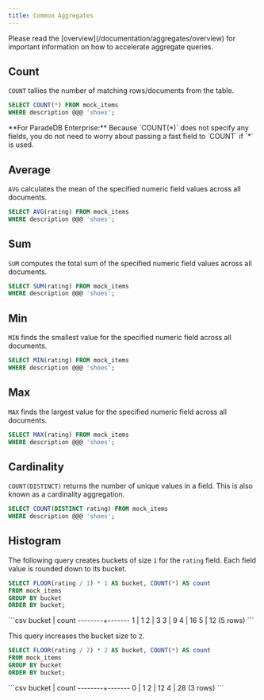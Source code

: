 ```yaml
---
title: Common Aggregates
---
```


<Note>
  Please read the [overview](/documentation/aggregates/overview) for important information on how to accelerate aggregate queries.
</Note>

## Count

`COUNT` tallies the number of matching rows/documents from the table.

```sql
SELECT COUNT(*) FROM mock_items
WHERE description @@@ 'shoes';
```

<Info>
**For ParadeDB Enterprise:** Because `COUNT(*)` does not specify any fields, you do not need to worry about passing a fast field to `COUNT` if `*` is used.
</Info>

## Average

`AVG` calculates the mean of the specified numeric field values across all documents.

```sql
SELECT AVG(rating) FROM mock_items
WHERE description @@@ 'shoes';
```

## Sum

`SUM` computes the total sum of the specified numeric field values across all documents.

```sql
SELECT SUM(rating) FROM mock_items
WHERE description @@@ 'shoes';
```

## Min

`MIN` finds the smallest value for the specified numeric field across all documents.

```sql
SELECT MIN(rating) FROM mock_items
WHERE description @@@ 'shoes';
```

## Max

`MAX` finds the largest value for the specified numeric field across all documents.

```sql
SELECT MAX(rating) FROM mock_items
WHERE description @@@ 'shoes';
```

## Cardinality

`COUNT(DISTINCT)` returns the number of unique values in a field. This is also known as a cardinality aggregation.

```sql
SELECT COUNT(DISTINCT rating) FROM mock_items
WHERE description @@@ 'shoes';
```

## Histogram

The following query creates buckets of size `1` for the `rating` field. Each field value is rounded down to its bucket.

```sql
SELECT FLOOR(rating / 1) * 1 AS bucket, COUNT(*) AS count
FROM mock_items
GROUP BY bucket
ORDER BY bucket;
```

<Accordion title="Expected Response">
```csv
 bucket | count
--------+-------
      1 |     1
      2 |     3
      3 |     9
      4 |    16
      5 |    12
(5 rows)
```
</Accordion>

This query increases the bucket size to `2`.

```sql
SELECT FLOOR(rating / 2) * 2 AS bucket, COUNT(*) AS count
FROM mock_items
GROUP BY bucket
ORDER BY bucket;
```

<Accordion title="Expected Response">
```csv
 bucket | count
--------+-------
      0 |     1
      2 |    12
      4 |    28
(3 rows)
```
</Accordion>
